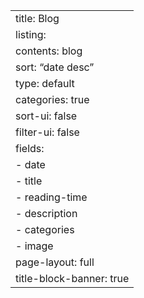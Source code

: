 ---
title: Blog
listing:
  contents: blog
  sort: "date desc"
  type: default
  categories: true
  sort-ui: false
  filter-ui: false
  fields:
    - date
    - title
    - reading-time
    - description
    - categories
    - image
page-layout: full
title-block-banner: true
---